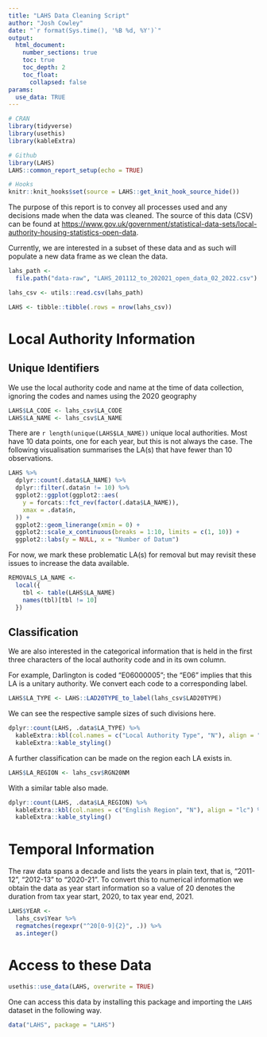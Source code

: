 ```yaml
---
title: "LAHS Data Cleaning Script"
author: "Josh Cowley"
date: "`r format(Sys.time(), '%B %d, %Y')`"
output:
  html_document:
    number_sections: true
    toc: true
    toc_depth: 2
    toc_float:
      collapsed: false
params:
  use_data: TRUE
---
```


```r
# CRAN
library(tidyverse)
library(usethis)
library(kableExtra)

# Github
library(LAHS)
LAHS::common_report_setup(echo = TRUE)

# Hooks
knitr::knit_hooks$set(source = LAHS::get_knit_hook_source_hide())
```

The purpose of this report is to convey all processes used and any decisions
made when the data was cleaned.
The source of this data (CSV) can be found at
<https://www.gov.uk/government/statistical-data-sets/local-authority-housing-statistics-open-data>.

Currently, we are interested in a subset of these data and as such will 
populate a new data frame as we clean the data.

```r
lahs_path <-
  file.path("data-raw", "LAHS_201112_to_202021_open_data_02_2022.csv")

lahs_csv <- utils::read.csv(lahs_path)

LAHS <- tibble::tibble(.rows = nrow(lahs_csv))
```

# Local Authority Information

## Unique Identifiers

We use the local authority code and name at the time of data collection,
ignoring the codes and names using the 2020 geography

```r
LAHS$LA_CODE <- lahs_csv$LA_CODE
LAHS$LA_NAME <- lahs_csv$LA_NAME
```

There are `r length(unique(LAHS$LA_NAME))` unique local authorities.
Most have 10 data points, one for each year, but this is not always the case.
The following visualisation summarises the LA(s) that have fewer than 10 
observations.

```r
LAHS %>%
  dplyr::count(.data$LA_NAME) %>%
  dplyr::filter(.data$n != 10) %>%
  ggplot2::ggplot(ggplot2::aes(
    y = forcats::fct_rev(factor(.data$LA_NAME)),
    xmax = .data$n,
  )) +
  ggplot2::geom_linerange(xmin = 0) +
  ggplot2::scale_x_continuous(breaks = 1:10, limits = c(1, 10)) +
  ggplot2::labs(y = NULL, x = "Number of Datum")
```

For now, we mark these problematic LA(s) for removal but may revisit these 
issues to increase the data available.

```r
REMOVALS_LA_NAME <-
  local({
    tbl <- table(LAHS$LA_NAME)
    names(tbl)[tbl != 10]
  })
```

## Classification

We are also interested in the categorical information that is held in the first 
three characters of the local authority code and in its own column.

For example, Darlington is coded "E06000005"; the "E06" implies that this LA
is a unitary authority. We convert each code to a corresponding label.

```r
LAHS$LA_TYPE <- LAHS::LAD20TYPE_to_label(lahs_csv$LAD20TYPE)
```

We can see the respective sample sizes of such divisions here.

```r
dplyr::count(LAHS, .data$LA_TYPE) %>%
  kableExtra::kbl(col.names = c("Local Authority Type", "N"), align = "lc") %>%
  kableExtra::kable_styling()
```

A further classification can be made on the region each LA exists in.

```r
LAHS$LA_REGION <- lahs_csv$RGN20NM
```

With a similar table also made.

```r
dplyr::count(LAHS, .data$LA_REGION) %>%
  kableExtra::kbl(col.names = c("English Region", "N"), align = "lc") %>%
  kableExtra::kable_styling()
```

# Temporal Information

The raw data spans a decade and lists the years in plain text, that is, 
"2011-12", "2012-13" to "2020-21".
To convert this to numerical information we obtain the data as year start 
information so a value of $20$ denotes the duration from tax year start, 2020,
to tax year end, 2021.

```r
LAHS$YEAR <- 
  lahs_csv$Year %>%
  regmatches(regexpr("^20[0-9]{2}", .)) %>%
  as.integer()
```









# Access to these Data

```r
usethis::use_data(LAHS, overwrite = TRUE)
```

One can access this data by installing this package and importing the `LAHS` 
dataset in the following way.

```r
data("LAHS", package = "LAHS")
```
